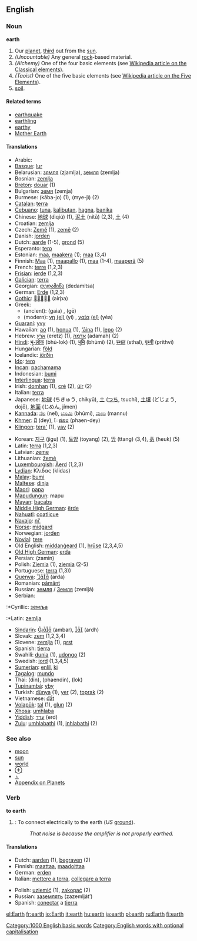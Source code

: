 {{wikipedia}}
{{See|Earth}}
==English==

{{rank|soul|French|family|405|earth|live|hard|ask}}

===Noun===
'''earth'''

# Our [[planet]], [[third]] out from the [[sun]].
#''(Uncountable)'' Any general [[rock]]-based material.
#''(Alchemy)'' One of the four basic elements (see [[w:Classical_element|Wikipedia article on the Classical elements]]).
#''(Taoist)'' One of the five basic elements (see [[w:Five_Elements|Wikipedia article on the Five Elements]]).
# [[soil]].

{{rfc}}

====Related terms====
*[[earthquake]]
*[[earthling]]
*[[earthy]]
*[[Mother Earth]]

====Translations====
{{top}}
*Arabic: {{ARchar|[[ارض]]}} {{Unicode|(’arɖ)}} {{f}}
*[[Basque]]: [[lur]]
*Belarusian: [[зямля]] (zjamlja), [[земля]] (zemlja)
*Bosnian: [[zemlja]] {{f}}
*[[Breton]]: [[douar]] {{m}} (1)
*Bulgarian: [[земя]] (zemja) {{f}}
*Burmese: (kăba-jo) (1), (mye-jì) (2)
*[[Catalan]]: [[terra]] {{f}}
*[[Cebuano]]: [[tuna]], [[kalibutan]], [[hagna]], [[banika]]
*Chinese: [[地球]] (dìqiú) (1), [[泥土]] (nítǔ) (2,3), [[土]] (4)
*Croatian: [[zemlja]]
*Czech: [[Země]] (1), [[země]] {{f}} (2) 
*Danish: [[jorden]]
*Dutch: [[aarde]] {{f}} (1-5), [[grond]] (5)
*Esperanto: [[tero]]
*Estonian: [[maa#Estonian|maa]], [[maakera]] (1); [[maa#Estonian|maa]] (3,4)
*Finnish: [[Maa#Finnish|Maa]] (1), [[maapallo]] (1), [[maa#Finnish|maa]] (1-4), [[maaperä]] (5)
*French: [[terre]] {{f}} (1,2,3)
*[[Frisian]]: [[ierde]] (1,2,3)
*[[Galician]]: [[terra]] {{f}}
*Georgian: [[დედამიწა]] (dedamitsa)
*German: [[Erde]] {{f}} (1,2,3)
*[[Gothic]]: [[]] (airþa) {{f}}
*Greek:
**(ancient): {{IPAchar|[[γαῖα]]}} (gaia) {{f}}, {{IPAchar|[[γῆ]]}} (gē) {{f}}
**(modern): [[γη]] [[:el:γη|(el)]] (yi) {{f}}, [[γαία]] [[:el:γαία|(el)]] (yéa) {{f}}
*[[Guaraní]]: [[yvy]]
*Hawaiian: [[ao]] (1), [[honua]] (1), [['aina|‘āina]] (1), [[lepo]] (2)
*Hebrew: [[ארץ]] (eretz) (1), [[אדמה]] (adamah) (2)
*[[Hindi]]: [[भू-लोक]] (bhū-lok) (1), [[भूमि]] (bhūmi) (2), [[स्थल]] (sthal), [[पृथ्वी]] (prithvī)
*Hungarian: [[föld]]
*Icelandic: [[jörðin]]
*[[Ido]]: [[tero]]
*[[Incan]]: [[pachamama]]
*Indonesian: [[bumi]]
*[[Interlingua]]: [[terra]]
*Irish: [[domhan]] {{m}} (1), [[cré]] {{f}} (2), [[úir]] {{f}} (2)
*Italian: [[terra]] {{f}}
*Japanese: [[地球]] (ちきゅう, chikyū), [[土]] ([[つち]], tsuchí), [[土壌]] (どじょう, dojō), [[地面]] (じめん, jímen)
*[[Kannada]]: [[ನೆಲ]] (nel), [[ಭೂಮಿ]] (bhūmi), [[ಮಣು]] (mannu)
*[[Khmer]]: [[ដី]] (dey), [[ែផនដ]] (phaen-dey)
*[[Klingon]]: [[tera']] (1), [[yav]] (2)
{{mid}}
*Korean: [[지구]] (jigu) (1), [[토양]] (toyang) (2), [[땅]] (ttang) (3,4), [[흙]] (heuk) (5)
*Latin: [[terra]] {{f}} (1,2,3)
*Latvian: [[zeme]]
*Lithuanian: [[žemė]] {{f}}
*[[Luxembourgish]]: [[Äerd]] {{f}} (1,2,3)
*[[Lydian]]: Κλιδας (klidas)
*[[Malay]]: [[bumi]]
*[[Maltese]]: [[dinja]]
*[[Maori]]: [[papa]]
*[[Mapudungun]]: mapu
*[[Mayan]]: [[bacabs]]
*[[Middle High German]]: [[ërde]]
*[[Nahuatl]]: [[coatlicue]]
*[[Navajo]]: [[ni']]
*[[Norse]]: [[midgard]]
*Norwegian: [[jorden]]
*[[Novial]]: [[tere]]
*Old English: [[middangeard|middanġeard]] {{m}} (1), [[hruse|hrūse]] {{f}} (2,3,4,5)
*[[Old High German]]: [[erda]]
*Persian: {{FAchar|[[زمین]]}} (zamin)
*Polish: [[Ziemia]] {{f}} (1), [[ziemia]] {{f}} (2-5)
*Portuguese: [[terra]] {{f}} (1,3))
*[[Quenya]]: [[]] (arda)
*Romanian: [[pământ]] {{n}}
*Russian: [[земля]] / [[Земля]] (zemljá) {{f}}
*Serbian:
:*Cyrillic: [[земља]] {{f}}
:*Latin: [[zemlja]] {{f}}
*[[Sindarin]]: [[]] (ambar), [[]] (ardh)
*Slovak: [[zem]] (1,2,3,4) {{f}}
*Slovene: [[zemlja]] {{f}} (1), [[prst]] {{f}}
*Spanish: [[tierra]] {{f}}
*Swahili: [[dunia]] (1), [[udongo]] (2)
*Swedish: [[jord]] (1,3,4,5)
*[[Sumerian]]: [[enlil]], [[ki]]
*[[Tagalog]]: [[mundo]]
*Thai: {{THchar|[[ดิน]]}} (din), {{THchar|[[แผ่นดิน]]}} (phaendin), {{THchar|[[โลก]]}} (lok)
*[[Tupinambá]]: [[yby]]
*Turkish: [[dünya]] (1), [[yer]] (2), [[toprak]] (2)
*Vietnamese: [[đất]]
*[[Volapük]]: [[tal]] (1), [[glun]] (2)
*[[Xhosa]]: [[umhlaba]]
*[[Yiddish]]: [[ערד]] (erd) {{f}}
*[[Zulu]]: [[umhlabathi]] (1), [[inhlabathi]] (2)
{{bottom}}

===See also===
*[[moon]]
*[[sun]]
*[[world]]
*[[⊕]]
*[[♁]]
*[[Wiktionary_Appendix:Planets|Appendix on Planets]]

===Verb===
'''to earth'''
# {{cattag|UK}}: To connect electrically to the earth (''US'' [[ground]]).
#: ''That noise is because the amplifier is not properly earthed.''

====Translations====
{{top}}
*Dutch: [[aarden]] (1), [[begraven]] (2)
*Finnish: [[maattaa]], [[maadoittaa]]
*German: [[erden]]
*Italian: [[mettere a terra]], [[collegare a terra]]
{{mid}}
*Polish: [[uziemić]] (1), [[zakopać]] (2)
*Russian: [[заземлять]] (zazemlját’)
*Spanish: [[conectar]] a [[tierra]]
{{bottom}}

[[Category:1000 English basic words]]
[[Category:English words with optional capitalisation]]<!--mw,collins say often uc, encarta says lc is variant of uc-->
[[el:Earth]]
[[fr:earth]]
[[io:Earth]]
[[it:earth]]
[[hu:earth]]
[[ja:earth]]
[[pl:earth]]
[[ru:Earth]]
[[fi:earth]]